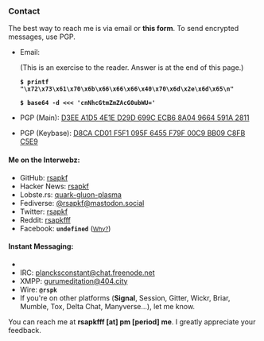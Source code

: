 <SEO title="Contact" />

### Contact

The best way to reach me is via email or **<Link to="/form">this form</Link>**.
To send encrypted messages, use PGP.

- Email:

  (This is an exercise to the reader. Answer is at the end of this page.)

  **`$ printf "\x72\x73\x61\x70\x6b\x66\x66\x66\x40\x70\x6d\x2e\x6d\x65\n"`**

  **`$ base64 -d <<< 'cnNhcGtmZmZAcG0ubWU='`**

- PGP (Main): [D3EE A1D5 4E1E D29D 699C ECB6 8A04 9664 591A 2811](/pgp.asc)
- PGP (Keybase): [D8CA CD01 F5F1 095F 6455 F79F 00C9 BB09 C8FB C5E9](https://keybase.io/rsapkf)

#### Me on the Interwebz:

- GitHub: [rsapkf](https://github.com/rsapkf)
- Hacker News: [rsapkf](https://news.ycombinator.com/user?id=rsapkf)
- Lobste.rs: [quark-gluon-plasma](https://lobste.rs/u/quark-gluon-plasma)
- Fediverse: [@rsapkf@mastodon.social](https://mastodon.social/@rsapkf)
- Twitter: [rsapkf](https://twitter.com/rsapkf)
- Reddit: [rsapkfff](https://old.reddit.com/u/rsapkfff)
- Facebook: **`undefined`** (<small>[Why?](https://stallman.org/facebook.html)</small>)

#### Instant Messaging:

- [ matrix ]: [@rowreduction:matrix.org](https://matrix.to/#/@rowreduction:matrix.org)
- IRC: [plancksconstant@chat.freenode.net](ircs://chat.freenode.net)
- XMPP: [gurumeditation@404.city](xmpp:gurumeditation@404.city)
- Wire: **`@rspk`**
- If you're on other platforms (**Signal**, Session, Gitter, Wickr, Briar, Mumble, Tox, Delta Chat, Manyverse...), let me know.

You can reach me at **rsapkfff [at] pm [period] me**. I greatly appreciate your feedback.
